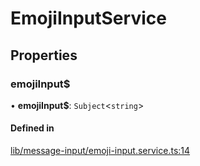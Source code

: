 # EmojiInputService

## Properties

### emojiInput$

• **emojiInput$**: `Subject`<`string`\>

#### Defined in

[lib/message-input/emoji-input.service.ts:14](https://github.com/GetStream/stream-chat-angular/blob/5e26257/projects/stream-chat-angular/src/lib/message-input/emoji-input.service.ts#L14)
